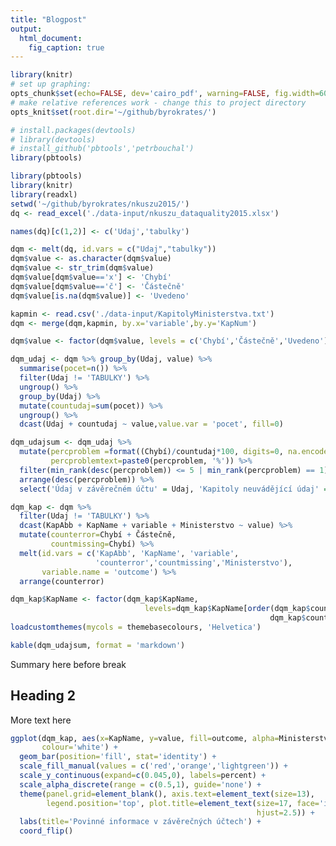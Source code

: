 ```yaml
---
title: "Blogpost"
output:
  html_document:
    fig_caption: true
---
```


``` r
library(knitr)
# set up graphing:
opts_chunk$set(echo=FALSE, dev='cairo_pdf', warning=FALSE, fig.width=600/74)
# make relative references work - change this to project directory
opts_knit$set(root.dir='~/github/byrokrates/')
```

``` r
# install.packages(devtools)
# library(devtools)
# install_github('pbtools','petrbouchal')
library(pbtools)
```


```r
library(pbtools)
library(knitr)
library(readxl)
setwd('~/github/byrokrates/nkuszu2015/')
dq <- read_excel('./data-input/nkuszu_dataquality2015.xlsx')

names(dq)[c(1,2)] <- c('Udaj','tabulky')

dqm <- melt(dq, id.vars = c("Udaj","tabulky"))
dqm$value <- as.character(dqm$value)
dqm$value <- str_trim(dqm$value)
dqm$value[dqm$value=='x'] <- 'Chybí'
dqm$value[dqm$value=='č'] <- 'Částečně'
dqm$value[is.na(dqm$value)] <- 'Uvedeno'

kapmin <- read.csv('./data-input/KapitolyMinisterstva.txt')
dqm <- merge(dqm,kapmin, by.x='variable',by.y='KapNum')

dqm$value <- factor(dqm$value, levels = c('Chybí','Částečně','Uvedeno'))

dqm_udaj <- dqm %>% group_by(Udaj, value) %>%
  summarise(pocet=n()) %>%
  filter(Udaj != 'TABULKY') %>%
  ungroup() %>%
  group_by(Udaj) %>%
  mutate(countudaj=sum(pocet)) %>%
  ungroup() %>%
  dcast(Udaj + countudaj ~ value,value.var = 'pocet', fill=0)

dqm_udajsum <- dqm_udaj %>%
  mutate(percproblem =format((Chybí)/countudaj*100, digits=0, na.encode = F),
         percproblemtext=paste0(percproblem, '%')) %>%
  filter(min_rank(desc(percproblem)) <= 5 | min_rank(percproblem) == 1) %>%
  arrange(desc(percproblem)) %>%
  select('Údaj v závěrečném účtu' = Udaj, 'Kapitoly neuvádějící údaj' = percproblemtext)

dqm_kap <- dqm %>%
  filter(Udaj != 'TABULKY') %>%
  dcast(KapAbb + KapName + variable + Ministerstvo ~ value) %>%
  mutate(counterror=Chybí + Částečně,
         countmissing=Chybí) %>%
  melt(id.vars = c('KapAbb', 'KapName', 'variable',
                   'counterror','countmissing','Ministerstvo'),
       variable.name = 'outcome') %>%
  arrange(counterror)

dqm_kap$KapName <- factor(dqm_kap$KapName,
                              levels=dqm_kap$KapName[order(dqm_kap$counterror,
                                                          dqm_kap$countmissing)])
loadcustomthemes(mycols = themebasecolours, 'Helvetica')
```

```r
kable(dqm_udajsum, format = 'markdown')
```

Summary here before break

<!--more-->

## Heading 2

More text here

```r
ggplot(dqm_kap, aes(x=KapName, y=value, fill=outcome, alpha=Ministerstvo),
       colour='white') +
  geom_bar(position='fill', stat='identity') +
  scale_fill_manual(values = c('red','orange','lightgreen')) +
  scale_y_continuous(expand=c(0.045,0), labels=percent) +
  scale_alpha_discrete(range = c(0.5,1), guide='none') +
  theme(panel.grid=element_blank(), axis.text=element_text(size=13),
        legend.position='top', plot.title=element_text(size=17, face='italic',
                                                       hjust=2.5)) +
  labs(title='Povinné informace v závěrečných účtech') +
  coord_flip()
```
